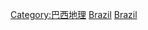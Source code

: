 {{Commons category|National parks of Brazil}}

[[Category:巴西地理|Category:巴西地理]]
[[Category:美洲國家公園|Brazil]]
[[Category:各國國家公園|Brazil]]